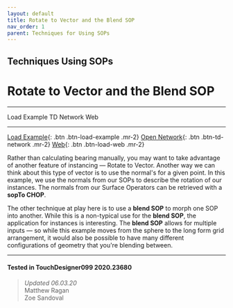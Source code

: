 ```yaml
---
layout: default
title: Rotate to Vector and the Blend SOP
nav_order: 1
parent: Techniques for Using SOPs
---
```


## Techniques Using SOPs
# Rotate to Vector and the Blend SOP

----


<TDContentButtons link="">Load Example</TDContentButtons>
<TDContentButtons link="">TD Network</TDContentButtons>
<TDContentButtons link="">Web</TDContentButtons>

----

[Load Example](?actionable=1&action=load_tox&remotePath=https://github.com/mir-lab/touchdesigner-instancing-examples-code/raw/main/tox/004-using-sops/container_rotate_to_vector_blending_sops.tox){: .btn .btn-load-example .mr-2}
[Open Network](?actionable=1&action=open_floating_network){: .btn .btn-td-network .mr-2}
[Web](?actionable=1&action=open_in_browser){: .btn .btn-load-web .mr-2}

Rather than calculating bearing manually, you may want to take advantage of another feature of instancing — Rotate to Vector. Another way we can think about this type of vector is to use the normal's for a given point.
In this example, we use the normals from our SOPs to describe the rotation of our instances. The normals from our Surface Operators can be retrieved with a **sopTo CHOP**.

The other technique at play here is to use a **blend SOP** to morph one SOP into another. While this is a non-typical use for the **blend SOP**, the application for instances is interesting. The **blend SOP** allows for multiple inputs — so while this example moves from the sphere to the long form grid arrangement, it would also be possible to have many different configurations of geometry that you're blending between. 

---

#### Tested in TouchDesigner099 2020.23680 
>*Updated 06.03.20*  
Matthew Ragan  
Zoe Sandoval  